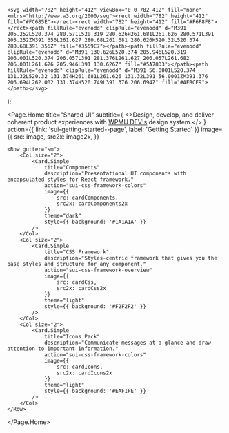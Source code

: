 


	<svg width="782" height="412" viewBox="0 0 782 412" fill="none" xmlns="http://www.w3.org/2000/svg"><rect width="782" height="412" fill="#FC685E"></rect><rect width="782" height="412" fill="#F6F8F8"></rect><path fillRule="evenodd" clipRule="evenodd" d="M391 205.252L520.374 280.571L520.319 280.626H261.681L261.626 280.571L391 205.252ZM391 356L261.627 280.68L261.681 280.626H520.32L520.374 280.68L391 356Z" fill="#3559C7"></path><path fillRule="evenodd" clipRule="evenodd" d="M391 130.626L520.374 205.946L520.319 206.001L520.374 206.057L391 281.376L261.627 206.057L261.682 206.001L261.626 205.946L391 130.626Z" fill="#5A78D3"></path><path fillRule="evenodd" clipRule="evenodd" d="M391 56.0001L520.374 131.32L520.32 131.374H261.681L261.626 131.32L391 56.0001ZM391.376 206.694L262.002 131.374H520.749L391.376 206.694Z" fill="#AEBCE9"></path></svg>
);

<Meta title="SUI/Home" />

<Page.Home
	title="Shared UI"
	subtitle={
		<>Design, develop, and deliver coherent product experiences with <a href="https://wpmudev.com/" target="_blank" rel="nofollow">WPMU DEV's</a> design system.</>
	}
	action={{
		link: 'sui-getting-started--page',
		label: 'Getting Started'
	}}
	image={{
		src: image,
		src2x: image2x,
	}}
>
	<Row gutter="sm">
		<Col size="2">
			<Card.Simple
				title="Components"
				description="Presentational UI components with encapsulated styles for React framework."
				action="sui-css-framework-colors"
				image={{
					src: cardComponents,
					src2x: cardComponents2x
				}}
				theme="dark"
				style={{ background: '#1A1A1A' }}
			/>
		</Col>
		<Col size="2">
			<Card.Simple
				title="CSS Framework"
				description="Styles-centric framework that gives you the base styles and structure for any component."
				action="sui-css-framework-overview"
				image={{
					src: cardCss,
					src2x: cardCss2x
				}}
				theme="light"
				style={{ background: '#F2F2F2' }}
			/>
		</Col>
		<Col size="2">
			<Card.Simple
				title="Icons Pack"
				description="Communicate messages at a glance and draw attention to important information."
				action="sui-css-framework-colors"
				image={{
					src: cardIcons,
					src2x: cardIcons2x
				}}
				theme="light"
				style={{ background: '#EAF1FE' }}
			/>
		</Col>
	</Row>
</Page.Home>
